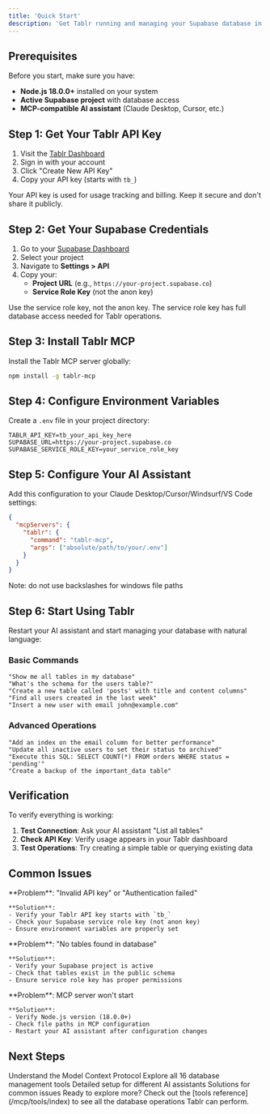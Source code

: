 ```yaml
---
title: 'Quick Start'
description: 'Get Tablr running and managing your Supabase database in under 5 minutes'
---
```


## Prerequisites

Before you start, make sure you have:

- **Node.js 18.0.0+** installed on your system
- **Active Supabase project** with database access
- **MCP-compatible AI assistant** (Claude Desktop, Cursor, etc.)

## Step 1: Get Your Tablr API Key

1. Visit the [Tablr Dashboard](https://tablr.vercel.app/dashboard/api-keys)
2. Sign in with your account
3. Click "Create New API Key"
4. Copy your API key (starts with `tb_`)

<Note>
Your API key is used for usage tracking and billing. Keep it secure and don't share it publicly.
</Note>

## Step 2: Get Your Supabase Credentials

1. Go to your [Supabase Dashboard](https://supabase.com/dashboard)
2. Select your project
3. Navigate to **Settings > API**
4. Copy your:
   - **Project URL** (e.g., `https://your-project.supabase.co`)
   - **Service Role Key** (not the anon key)

<Warning>
Use the service role key, not the anon key. The service role key has full database access needed for Tablr operations.
</Warning>

## Step 3: Install Tablr MCP

Install the Tablr MCP server globally:

```bash
npm install -g tablr-mcp
```

## Step 4: Configure Environment Variables

Create a `.env` file in your project directory:

```env
TABLR_API_KEY=tb_your_api_key_here
SUPABASE_URL=https://your-project.supabase.co
SUPABASE_SERVICE_ROLE_KEY=your_service_role_key
```

## Step 5: Configure Your AI Assistant

Add this configuration to your Claude Desktop/Cursor/Windsurf/VS Code settings:

```json
{
  "mcpServers": {
    "tablr": {
      "command": "tablr-mcp",
      "args": ["absolute/path/to/your/.env"]
    }
  }
}
```
Note: do not use backslashes for windows file paths

## Step 6: Start Using Tablr

Restart your AI assistant and start managing your database with natural language:

### Basic Commands

```
"Show me all tables in my database"
"What's the schema for the users table?"
"Create a new table called 'posts' with title and content columns"
"Find all users created in the last week"
"Insert a new user with email john@example.com"
```

### Advanced Operations

```
"Add an index on the email column for better performance"
"Update all inactive users to set their status to archived"
"Execute this SQL: SELECT COUNT(*) FROM orders WHERE status = 'pending'"
"Create a backup of the important_data table"
```

## Verification

To verify everything is working:

1. **Test Connection**: Ask your AI assistant "List all tables"
2. **Check API Key**: Verify usage appears in your Tablr dashboard
3. **Test Operations**: Try creating a simple table or querying existing data

## Common Issues

<AccordionGroup>
  <Accordion icon="exclamation-triangle" title="Authentication Failed">
    **Problem**: "Invalid API key" or "Authentication failed"
    
    **Solution**: 
    - Verify your Tablr API key starts with `tb_`
    - Check your Supabase service role key (not anon key)
    - Ensure environment variables are properly set
  </Accordion>
  
  <Accordion icon="database" title="No Tables Found">
    **Problem**: "No tables found in database"
    
    **Solution**:
    - Verify your Supabase project is active
    - Check that tables exist in the public schema
    - Ensure service role key has proper permissions
  </Accordion>
  
  <Accordion icon="plug" title="Connection Issues">
    **Problem**: MCP server won't start
    
    **Solution**:
    - Verify Node.js version (18.0.0+)
    - Check file paths in MCP configuration
    - Restart your AI assistant after configuration changes
  </Accordion>
</AccordionGroup>

## Next Steps

<CardGroup cols={2}>
  <Card
    title="Learn MCP"
    icon="graduation-cap"
    href="/mcp/what-is-mcp"
  >
    Understand the Model Context Protocol
  </Card>
  <Card
    title="Browse Tools"
    icon="toolbox"
    href="/mcp/tools/index"
  >
    Explore all 16 database management tools
  </Card>
  <Card
    title="Integration Guide"
    icon="plug"
    href="/mcp/integration/claude-desktop"
  >
    Detailed setup for different AI assistants
  </Card>
  <Card
    title="Troubleshooting"
    icon="wrench"
    href="/mcp/troubleshooting"
  >
    Solutions for common issues
  </Card>
</CardGroup>

<Tip>
Ready to explore more? Check out the [tools reference](/mcp/tools/index) to see all the database operations Tablr can perform.
</Tip>
